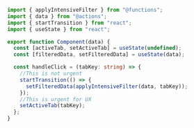 ```typescript
import { applyIntensiveFilter } from "@functions";
import { data } from "@actions";
import { startTransition } from "react";
import { useState } from "react";

export function Component(data) {
  const [activeTab, setActiveTab] = useState(undefined);
  const [filteredData, setFilteredData] = useState(data);

  const handleClick = (tabKey: string) => {
    //This is not urgent
    startTransition(() => {
      setFilteredData(applyIntensiveFilter(data, tabKey));
    });
    //This is urgent for UX
    setActiveTab(tabKey);
  };
}
```
